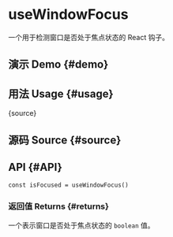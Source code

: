 # useWindowFocus


<HooksType category="Browser" />

一个用于检测窗口是否处于焦点状态的 React 钩子。

## 演示 Demo \{#demo}


<App />

## 用法 Usage \{#usage}


<RawCode>{source}</RawCode>

## 源码 Source \{#source}


<Source />

## API \{#API}

```tsx
const isFocused = useWindowFocus()
```

### 返回值 Returns \{#returns}

一个表示窗口是否处于焦点状态的 `boolean` 值。
